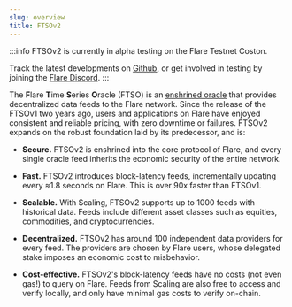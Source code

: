 ```yaml
---
slug: overview
title: FTSOv2
---
```


:::info
FTSOv2 is currently in alpha testing on the Flare Testnet Coston.

Track the latest developments on [Github](https://github.com/flare-foundation/flare-smart-contracts-v2), or get involved in testing by joining the [Flare Discord](hhttps://discord.com/invite/flarenetwork).
:::

The **F**lare **T**ime **S**eries **O**racle (FTSO) is an [enshrined oracle](../support/terminology#enshrined-oracle) that provides decentralized data feeds to the Flare network. Since the release of the FTSOv1 two years ago, users and applications on Flare have enjoyed consistent and reliable pricing, with zero downtime or failures. FTSOv2 expands on the robust foundation laid by its predecessor, and is:

- **Secure.** FTSOv2 is enshrined into the core protocol of Flare, and every single oracle feed inherits the economic security of the entire network.

- **Fast.** FTSOv2 introduces block-latency feeds, incrementally updating every ≈1.8 seconds on Flare. This is over 90x faster than FTSOv1.

- **Scalable.** With Scaling, FTSOv2 supports up to 1000 feeds with historical data. Feeds include different asset classes such as equities, commodities, and cryptocurrencies.

- **Decentralized.** FTSOv2 has around 100 independent data providers for every feed. The providers are chosen by Flare users, whose delegated stake imposes an economic cost to misbehavior.

- **Cost-effective.** FTSOv2's block-latency feeds have no costs (not even gas!) to query on Flare. Feeds from Scaling are also free to access and verify locally, and only have minimal gas costs to verify on-chain.
